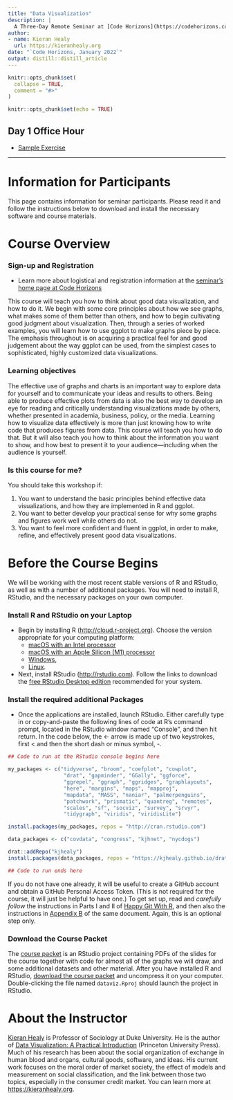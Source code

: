 ```yaml
---
title: "Data Visualization"
description: |
  A Three-Day Remote Seminar at [Code Horizons](https://codehorizons.com/Seminars/data-visualization/)
author:
- name: Kieran Healy
  url: https://kieranhealy.org
date: "`Code Horizons, January 2022`"
output: distill::distill_article
---
```


<!-- README.md is generated from README.Rmd. Please edit that file -->

```r
knitr::opts_chunk$set(
  collapse = TRUE,
  comment = "#>"
)
```

```r
knitr::opts_chunk$set(echo = TRUE)
```

## Day 1 Office Hour

- [Sample Exercise](office_01.html)

<hr>

# Information for Participants

This page contains information for seminar participants. Please read it and follow the instructions below to download and install the necessary software and course materials.

# Course Overview

### Sign-up and Registration

- Learn more about logistical and registration information at the [seminar's home page at Code Horizons](https://codehorizons.com/Seminars/data-visualization/)

This course will teach you how to think about good data visualization, and how to do it. We begin with some core principles about how we see graphs, what makes some of them better than others, and how to begin cultivating good judgment about visualization. Then, through a series of worked examples, you will learn how to use ggplot to make graphs piece by piece. The emphasis throughout is on acquiring a practical feel for and good judgement about the way ggplot can be used, from the simplest cases to sophisticated, highly customized data visualizations.

### Learning objectives

The effective use of graphs and charts is an important way to explore data for yourself and to communicate your ideas and results to others. Being able to produce effective plots from data is also the best way to develop an eye for reading and critically understanding visualizations made by others, whether presented in academia, business, policy, or the media. Learning how to visualize data effectively is more than just knowing how to write code that produces figures from data. This course will teach you how to do that. But it will also teach you how to think about the information you want to show, and how best to present it to your audience—including when the audience is yourself.

### Is this course for me?

You should take this workshop if:

1. You want to understand the basic principles behind effective data visualizations, and how they are implemented in R and ggplot.
2. You want to better develop your practical sense for why some graphs and figures work well while others do not.
3. You want to feel more confident and fluent in ggplot, in order to make, refine, and effectively present good data visualizations.

# Before the Course Begins

We will be working with the most recent stable versions of R and RStudio, as well as with a number of additional packages. You will need to install R, RStudio, and the necessary packages on your own computer.

### Install R and RStudio on your Laptop

- Begin by installing R (<http://cloud.r-project.org>). Choose the version appropriate for your computing platform:
  - [macOS with an Intel processor](https://cloud.r-project.org/bin/macosx/base/R-4.1.2.pkg)
  - [macOS with an Apple Silicon (M1) processor](https://cloud.r-project.org/bin/macosx/big-sur-arm64/base/R-4.1.2-arm64.pkg)
  - [Windows](https://cloud.r-project.org/bin/windows/base/R-4.1.2-win.exe), 
  - [Linux](https://cloud.r-project.org/bin/linux/).
- Next, install RStudio (<http://rstudio.com>). Follow the links to download the [free RStudio Desktop edition](https://rstudio.com/products/rstudio/download/#download) recommended for your system.

### Install the required additional Packages

- Once the applications are installed, launch RStudio. Either carefully type in or copy-and-paste the following lines of code at R’s command prompt, located in the RStudio window named “Console”, and then hit return. In the code below, the <- arrow is made up of two keystrokes, first < and then the short dash or minus symbol, -.

```R
## Code to run at the RStudio console begins here

my_packages <- c("tidyverse", "broom", "coefplot", "cowplot", 
                  "drat", "gapminder", "GGally", "ggforce", 
                  "ggrepel", "ggraph", "ggridges", "graphlayouts", 
                  "here", "margins", "maps", "mapproj", 
                  "mapdata", "MASS", "naniar", "palmerpenguins", 
                  "patchwork", "prismatic", "quantreg", "remotes", 
                  "scales", "sf", "socviz", "survey", "srvyr", 
                  "tidygraph", "viridis", "viridisLite")

install.packages(my_packages, repos = "http://cran.rstudio.com")

data_packages <- c("covdata", "congress", "kjhnet", "nycdogs")

drat::addRepo("kjhealy")
install.packages(data_packages, repos = "https://kjhealy.github.io/drat/")

## Code to run ends here

```

If you do not have one already, it will be useful to create a GitHub account and obtain a GitHub Personal Access Token. (This is not required for the course, it will just be helpful to have one.) To get set up, read and _carefully follow_ the instructions in Parts I and II of [Happy Git With R](https://happygitwithr.com), and then also the instructions in [Appendix B](https://happygitwithr.com/github-pat.html) of the same document. Again, this is an optional step only.


### Download the Course Packet

The [course packet](https://github.com/kjhealy/dataviz_0122/archive/refs/heads/main.zip) is an RStudio project containing PDFs of the slides for the course together with code for almost all of the graphs we will draw, and some additional datasets and other material. After you have installed R and RStudio, [download the course packet](https://github.com/kjhealy/dataviz_0122/archive/refs/heads/main.zip) and uncompress it on your computer. Double-clicking the file named `dataviz.Rproj` should launch the project in RStudio.

# About the Instructor

[Kieran Healy](https://kieranhealy.org) is Professor of Sociology at Duke University. He is the author of [Data Visualization: A Practical Introduction](http://socviz.co) (Princeton University Press). Much of his research has been about the social organization of exchange in human blood and organs, cultural goods, software, and ideas. His current work focuses on the moral order of market society, the effect of models and measurement on social classification, and the link between those two topics, especially in the consumer credit market. You can learn more at [https://kieranhealy.org](https://kieranhealy.org).

